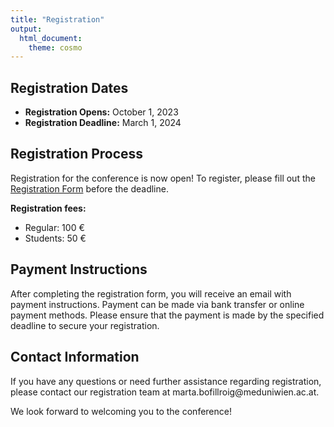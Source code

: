 ---
title: "Registration"
output:
  html_document:
    theme: cosmo
---

<style type="text/css">
h1.title {
  font-size: 36px;
  color: DarkRed;
  text-align: center;
}
</style>

<!-- # Registration -->

## Registration Dates

- **Registration Opens:** October 1, 2023
- **Registration Deadline:** March 1, 2024

## Registration Process

Registration for the conference is now open! To register, please fill out the [Registration Form](https://www.conftool.org/admtp-workshop-2024) before the deadline. 
<!-- Registration is free of charge, but a deposit of 50 € will be required before the conference. -->

**Registration fees:** 

- Regular: 100 € 
- Students: 50 €

<!-- ## Deposit Information -->

<!-- - A deposit of 50 € is required to secure your registration. -->
<!-- - The deposit will be returned in full to attendees upon check-in at the conference. -->
<!-- - Please note that the deposit will not be refunded for no-shows or cancellations. -->

## Payment Instructions

After completing the registration form, you will receive an email with payment instructions. Payment can be made via bank transfer or online payment methods. Please ensure that the payment is made by the specified deadline to secure your registration.

## Contact Information

If you have any questions or need further assistance regarding registration, please contact our registration team at marta.bofillroig@meduniwien.ac.at.

We look forward to welcoming you to the conference!

